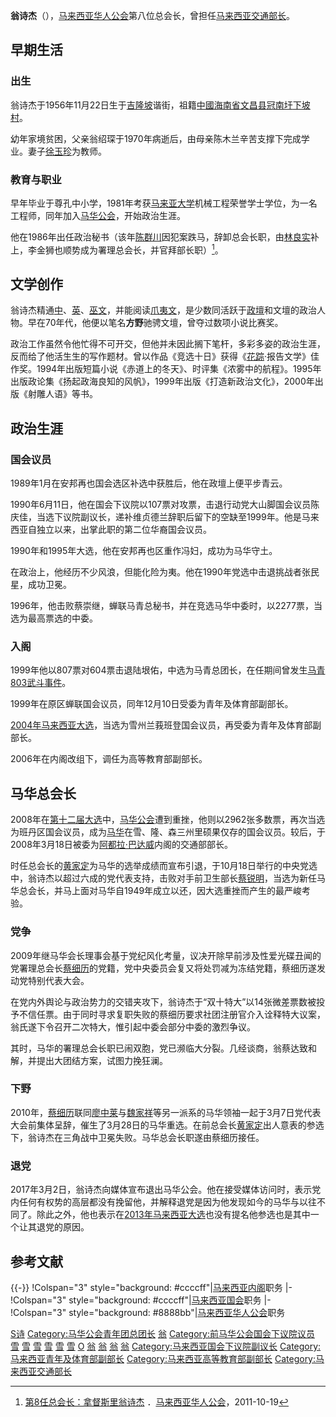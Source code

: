 {{Infobox officeholder
| honorific-prefix = [[丹斯里|丹斯里]][[拿督斯里|拿督斯里]]
| name = 翁诗杰
| honorific-suffix = 
| image = OngTeeKeat.jpg
| image_size = 
| caption = 

| office = {{MAS}}[[马来西亚交通部长|交通部长]]
| term_start = 2008年3月18日
| term_end = 2010年6月4日
| monarch = <sup>[[马来西亚最高元首|最高元首]]</sup>[[端姑米占·再纳·阿比丁|端姑米占·再纳·阿比丁]]
| deputy = [[拉京奥津|拉京奥津]]<small>（2008-2009)</small><br>[[阿都拉欣巴克里|阿都拉欣巴克里]]<small>（2009-2010）</small><br>{{tsl|en|Robert Lau Hoi Chew|刘会洲}}<small>（2009-2010）</small>
| predecessor = [[陈广才|陈广才]]（[[国阵|国阵]][[马华公会|马华公会]]）
| successor = [[江作汉|江作汉]]（[[国阵|国阵]][[马华公会|马华公会]]）

| office1 = {{MAS}}[[马来西亚国会下议院议长|国会下议院副议长]]
| term_start1 = 1990年6月11日
| term_end1 = {{pmd|8a}}
| alongside1 = [[朱哈·马希鲁丁|朱哈·马希鲁丁]]
| predecessor1 = {{tsl|ms|D.P Vinjandran|维贞德兰}}<br>莫哈末阿敏·达勿
| successor1 = 林时清<br>莫哈末·阿都拉

| parliament2 = 马来西亚国会下议院
| constituency_MP2 = {{pc|班登}}
| term_start2 = {{pmd|11a}}
| term_end2 = {{pmd|12b}}
| predecessor2 = '''初创选区'''
| successor2 = [[拉菲兹|拉菲兹]]（[[人民联盟_(马来西亚)|民联]][[公正党|公正党]]）
| majority2 = 14,112（[[2004年马来西亚大选|2004]]）<br>2,961（[[2008年马来西亚大选|2008]]）

| parliament3 = 马来西亚国会下议院
| constituency_MP3 = {{pc|安邦再也}}
| term_start3 = 1989年1月28日
| term_end3 = {{pmd|10b}}
| predecessor3 = 林安焜（[[国阵|国阵]][[马华公会|马华公会]]）
| successor3 = '''选区重划'''
| majority3 = 4,250（[[1989|1989]]）<br>13,350（[[1990年马来西亚大选|1990]]）<br>31,061（[[1995年马来西亚大选|1995]]）<br>7,767（[[1999年马来西亚大选|1999]]）

| office4 = {{马华公会}}第八任总会长
| term_start4 = 2008年10月18日
| term_end4 = 2010年3月27日
| predecessor4 = [[黄家定|黄家定]]
| successor4 = [[蔡细历|蔡细历]]

| gender = 男性
| othername = Ong Tee Keat<small>（身份证名字）</small>
| birth_date = {{birth date and age|1956|11|22|df=y}}
| birth_place = {{马来亚}} {{Selangor}}[[吉隆坡|吉隆坡]]
| death_date = 
| death_place = 
| resting_place = 
| native place = [[海南省|海南]][[文昌市|文昌]]
| nationality = {{MYS}}
| party = {{无党籍}}
| otherparty = {{马华公会}}<small>（1981－2017）</small>
| spouse = 徐玉珍
| children = 翁川惠<br>翁川雁<br>翁川雯
| parents = 
| relations = 
| residence = {{MYS}} {{KL}}[[蕉赖|蕉赖]]
| occupation = [[政治人物|政治人物]]、[[机械工程师|机械工程师]]
| profession = 
| alma_mater = [[吉隆坡尊孔独立中学|吉隆坡尊孔独立中学]]<br>[[马来亚大学|马来亚大学]]<small>（[[机械工程|机械工程]][[学士|荣誉学士]]）</small>
| religion = [[佛教|佛教]]
| website = 
| signature = 
| footnotes = 
}}

'''翁诗杰'''（{{bd|1956年|11月22日||}}），[[马来西亚华人公会|马来西亚华人公会]]第八位总会长，曾担任[[马来西亚交通部长|马来西亚交通部长]]。

==早期生活==
===出生===
翁诗杰于1956年11月22日生于[[吉隆坡|吉隆坡]]谐街，祖籍[[中國|中國]][[海南省|海南省]][[文昌县|文昌县]][[冠南圩|冠南圩]][[下坡村|下坡村]]。

幼年家境贫困，父亲翁绍琛于1970年病逝后，由母亲陈木兰辛苦支撑下完成学业。妻子[[徐玉珍|徐玉珍]]为教师。

===教育与职业===
早年毕业于尊孔中小学，1981年考获[[马来亚大学|马来亚大学]]机械工程荣誉学士学位，为一名工程师，同年加入[[馬來西亞華人公會|马华公会]]，开始政治生涯。

他在1986年出任{{tsl|en|Lee Kim Sai|李金狮}}政治秘书（该年[[陈群川|陈群川]]因犯案跌马，辞卸总会长职，由[[林良实|林良实]]补上，李金狮也顺势成为署理总会长，并官拜部长职）<ref name=mca>{{zh}}[http://www.mca.org.my/cn/about-us/about-mca/history-zone/former-presidents/dato-sri-ong-tee-keat/ 第8任总会长：拿督斯里翁诗杰] {{Wayback|url=http://www.mca.org.my/cn/about-us/about-mca/history-zone/former-presidents/dato-sri-ong-tee-keat/ |date=20110808142259 }}．[[马来西亚华人公会|马来西亚华人公会]]，2011-10-19</ref>。

==文学创作==
翁诗杰精通[[中文|中]]、[[英文|英]]、[[马来文|巫文]]，并能阅读[[爪夷文|爪夷文]]，是少数同活跃于[[政壇|政壇]]和文壇的政治人物。早在70年代，他便以笔名'''方野'''驰骋文壇，曾夺过数项小说比赛奖。

政治工作虽然令他忙得不可开交，但他并未因此搁下笔杆，多彩多姿的政治生涯，反而给了他活生生的写作题材。曾以作品《竞选十日》获得《[[花踪|花踪]]·报告文学》佳作奖。1994年出版短篇小说《赤道上的冬天》、时评集《浓雾中的航程》。1995年出版政论集《扬起政海良知的风帆》，1999年出版《打造新政治文化》，2000年出版《射雕人语》等书。

==政治生涯==
===国会议员===
1989年1月在安邦再也国会选区补选中获胜后，他在政壇上便平步青云。

1990年6月11日，他在国会下议院以107票对攻票，击退行动党大山脚国会议员陈庆佳，当选下议院副议长，递补维贞德兰辞职后留下的空缺至1999年。他是马来西亚自独立以来，出掌此职的第二位华裔国会议员。

1990年和1995年大选，他在安邦再也区重作冯妇，成功为马华守土。

在政治上，他经历不少风浪，但能化险为夷。他在1990年党选中击退挑战者张民星，成功卫冕。

1996年，他击败蔡崇继，蝉联马青总秘书，并在竞选马华中委时，以2277票，当选为最高票选的中委。

===入阁===
1999年他以807票对604票击退陆垠佑，中选为马青总团长，在任期间曾发生[[马青803武斗事件|马青803武斗事件]]。

1999年在原区蝉联国会议员，同年12月10日受委为青年及体育部副部长。

[[2004年马来西亚大选|2004年马来西亚大选]]，当选为雪州兰莪班登国会议员，再受委为青年及体育部副部长。

2006年在内阁改组下，调任为高等教育部副部长。

==马华总会长==
2008年在[[2008年马来西亚大选|第十二届大选]]中，[[马华公会|马华公会]]遭到重挫，他则以2962张多数票，再次当选为班丹区国会议员，成为[[马华公会|马华]]在雪、隆、森三州里硕果仅存的国会议员。较后，于2008年3月18日被委为[[阿都拉·巴达威|阿都拉·巴达威]]内阁的交通部部长。

时任总会长的[[黄家定|黄家定]]为马华的选举成绩而宣布引退，于10月18日举行的中央党选中，翁诗杰以超过六成的党代表支持，击败对手前卫生部长[[蔡锐明|蔡锐明]]，当选为新任马华总会长，并马上面对马华自1949年成立以还，因大选重挫而产生的最严峻考验。 

===党争===
2009年继马华会长理事会基于党纪风化考量，议决开除早前涉及性爱光碟丑闻的党署理总会长[[蔡细历|蔡细历]]的党籍，党中央委员会复又将处罚减为冻结党籍，蔡细历遂发动党特别代表大会。

在党内外舆论与政治势力的交错夹攻下，翁诗杰于“双十特大”以14张微差票数被投予不信任票。由于同时寻求复职失败的蔡细历要求社团注册官介入诠释特大议案，翁氏遂下令召开二次特大，惟引起中委会部分中委的激烈争议。

其时，马华的署理总会长职已闹双胞，党已濒临大分裂。几经谈商，翁蔡达致和解，并提出大团结方案，试图力挽狂澜。

===下野===
2010年，[[蔡细历|蔡细历]]联同[[廖中莱|廖中莱]]与[[魏家祥|魏家祥]]等另一派系的马华领袖一起于3月7日党代表大会前集体呈辞，催生了3月28日的马华重选。在前总会长[[黄家定|黄家定]]出人意表的参选下，翁诗杰在三角战中卫冕失败。马华总会长职遂由蔡细历接任。

===退党===
2017年3月2日，翁诗杰向媒体宣布退出马华公会。他在接受媒体访问时，表示党内任何有权势的高层都没有挽留他，并解释退党是因为他发现如今的马华与以往不同了。除此之外，他也表示在[[2013年马来西亚大选|2013年马来西亚大选]]也没有提名他参选也是其中一个让其退党的原因。

==参考文献==
{{refimprove|time=2011-10-19}}
{{reflist}}

{{-}}
{{start box}}
!Colspan="3" style="background: #ccccff"|[[马来西亚内阁|马来西亚内阁]]职务
{{Succession box|[[陈广才|陈广才]]|[[江作汉|江作汉]]|[[马来西亚交通部长|交通部长]]|2008年3月18日－2010年5月31日}}
{{Succession box|[[胡亚桥|胡亚桥]]|[[何国忠|何国忠]]|[[馬來西亞高等教育部|高等教育部]]第一副部長|2006年－2008年3月18日}}
{{Succession box|||[[馬來西亞青年及体育部|青年及体育部]]副部長|1999年12月10日－2006年}}
|-
!Colspan="3" style="background: #ccccff"|[[马来西亚国会|马来西亚国会]]职务
{{Succession box|[[维贞德兰|维贞德兰]]||[[马来西亚国会下议院|下议院]]副议长|1990年6月11日－1999年}}
{{Succession box||[[拉菲兹|拉菲兹]]|{{pc|班登}}国会议员|{{pmd|11a}}－{{pmd|12b}}}}
{{Succession box|||{{pc|安邦再也}}议员]]|1989年1月－[[2004年3月|2004年3月]]}}
|-
!Colspan="3" style="background: #8888bb"|[[马来西亚华人公会|马来西亚华人公会]]职务
{{Succession box|[[黄家定|黄家定]]|[[蔡细历|蔡细历]]|[[马来西亚华人公会总会长|总会长]]|2008年10月18日－2010年3月27日}}
{{Succession box|[[庄祷融|庄祷融]]|[[林祥才|林祥才]]|雪兰莪州联络委员会主席|2008年－2008年}}
{{Succession box|-|-|副总会长<br><small>（与另7人同期担任此职）</small>|2005年－2008年}}
{{Succession box|[[陈广才|陈广才]]|[[廖中莱|廖中莱]]|[[马来西亚华人公会青年团|马青团]]总团长|1999年－2005年}}
{{Succession box||[[廖中莱|廖中莱]]及[[卢国诚|卢国诚]]<br><small>（联合担任）</small>|[[马来西亚华人公会青年团|马青团]]总秘书|1990年－1999年}}
{{end box}}

[[Category:翁姓|S诗]]
[[Category:马华公会青年团总团长|Category:马华公会青年团总团长]]
[[Category:马华公会总会长|翁]]
[[Category:前马华公会国会下议院议员|Category:前马华公会国会下议院议员]]
[[Category:马来西亚第7届国会议员|雪]]
[[Category:马来西亚第8届国会议员|雪]]
[[Category:马来西亚第9届国会议员|雪]]
[[Category:马来西亚第10届国会议员|雪]]
[[Category:马来西亚第11届国会议员|雪]]
[[Category:马来西亚第12届国会议员|雪]]
[[Category:馬來亞大學校友|O]]
[[Category:吉隆坡人|翁]]
[[Category:海南裔马来西亚人|翁]]
[[Category:马来西亚华人|翁]]
[[Category:馬來西亞佛教徒|翁]]
[[Category:马来西亚国会下议院副议长|Category:马来西亚国会下议院副议长]]
[[Category:马来西亚青年及体育部副部长|Category:马来西亚青年及体育部副部长]]
[[Category:马来西亚高等教育部副部长|Category:马来西亚高等教育部副部长]]
[[Category:马来西亚交通部长|Category:马来西亚交通部长]]